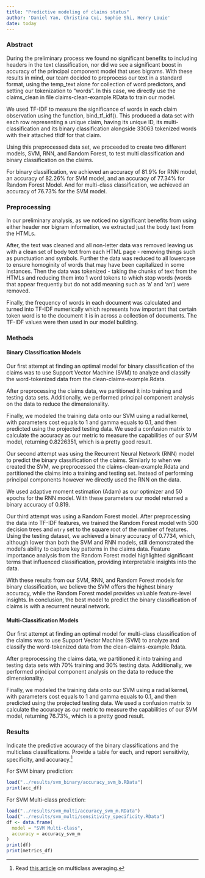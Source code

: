 ```yaml
---
title: "Predictive modeling of claims status"
author: 'Daniel Yan, Christina Cui, Sophie Shi, Henry Louie'
date: today
---
```


### Abstract

During the preliminary process we found no significant benefits to including headers in the text classification, nor did we see a significant boost in accuracy of the principal component model that uses bigrams. With these results in mind, our team decided to preprocess our text in a standard format, using the temp_text alone for collection of word predictors, and setting our tokenization to "words". In this case, we directly use the claims_clean in file claims-clean-example.RData to train our model. 

We used TF-IDF to measure the significance of words in each claim observation using the function, bind_tf_idf(). This produced a data set with each row representing a unique claim, having its unique ID, its multi-classification and its binary classification alongside 33063 tokenized words with their attached tfidf for that claim.

Using this preprocessed data set, we proceeded to create two different models, SVM, RNN, and Random Forest, to test multi classification and binary classification on the claims. 

For binary classification, we achieved an accuracy of 81.9% for RNN model, an accuracy of 82.26% for SVM model, and an accuracy of 77.34% for Random Forest Model. And for multi-class classification, we achieved an accuracy of 76.73% for the SVM model.

### Preprocessing

In our preliminary analysis, as we noticed no significant benefits from using either header nor bigram information, we extracted just the body text from the HTMLs.

After, the text was cleaned and all non-letter data was removed leaving us with a clean set of body text from each HTML page - removing things such as punctuation and symbols. Further the data was reduced to all lowercase to ensure homoginity of words that may have been capitalized in some instances. Then the data was tokenized - taking the chunks of text from the HTMLs and reducing them into 1 word tokens to which stop words (words that appear frequently but do not add meaning such as ‘a’ and ‘an’) were removed.

Finally, the frequency of words in each document was calculated and turned into TF-IDF numerically which represents how important that certain token word is to the document it is in across a collection of documents. The TF-IDF values were then used in our model building.

### Methods

#### Binary Classification Models

Our first attempt at finding an optimal model for binary classification of the claims was to use Support Vector Machine (SVM) to analyze and classify the word-tokenized data from the clean-claims-example.Rdata.

After preprocessing the claims data, we partitioned it into training and testing data sets. Additionally, we performed principal component analysis on the data to reduce the dimensionality.

Finally, we modeled the training data onto our SVM using a radial kernel, with parameters cost equals to 1 and gamma equals to 0.1, and then predicted using the projected testing data. We used a confusion matrix to calculate the accuracy as our metric to measure the capabilities of our SVM model, returning 0.8226351, which is a pretty good result.

Our second attempt was using the Recurrent Neural Network (RNN) model to predict the binary classification of the claims. Similarly to when we created the SVM, we preprocessed the claims-clean-example.Rdata and partitioned the claims into a training and testing set. Instead of performing principal components however we directly used the RNN on the data.

We used adaptive moment estimation (Adam) as our optimizer and 50 epochs for the RNN model. With these parameters our model returned a binary accuracy of 0.819.

Our third attempt was using a Random Forest model. After preprocessing the data into TF-IDF features, we trained the Random Forest model with 500 decision trees and `mtry` set to the square root of the number of features. Using the testing dataset, we achieved a binary accuracy of 0.7734, which, although lower than both the SVM and RNN models, still demonstrated the model's ability to capture key patterns in the claims data. Feature importance analysis from the Random Forest model highlighted significant terms that influenced classification, providing interpretable insights into the data.

With these results from our SVM, RNN, and Random Forest models for binary classification, we believe the SVM offers the highest binary accuracy, while the Random Forest model provides valuable feature-level insights. In conclusion, the best model to predict the binary classification of claims is with a recurrent neural network.

#### Multi-Classification Models

Our first attempt at finding an optimal model for multi-class classification of the claims was to use Support Vector Machine (SVM) to analyze and classify the word-tokenized data from the clean-claims-example.Rdata.

After preprocessing the claims data, we partitioned it into training and testing data sets with 70% training and 30% testing data. Additionally, we performed principal component analysis on the data to reduce the dimensionality.

Finally, we modeled the training data onto our SVM using a radial kernel, with parameters cost equals to 1 and gamma equals to 0.1, and then predicted using the projected testing data. We used a confusion matrix to calculate the accuracy as our metric to measure the capabilities of our SVM model, returning 76.73%, which is a pretty good result.

### Results

Indicate the predictive accuracy of the binary classifications and the multiclass classifications. Provide a table for each, and report sensitivity, specificity, and accuracy.[^1]

For SVM binary prediction:
```r
load("../results/svm_binary/accuracy_svm_b.RData")
print(acc_df)
```
For SVM Multi-class prediction:
```r
load("../results/svm_multi/accuracy_svm_m.RData")
load("../results/svm_multi/sensitivity_specificity.RData")
df <- data.frame(
  model = "SVM Multi-class",
  accuracy = accuracy_svm_m
)
print(df)
print(metrics_df)
```


[^1]: Read [this article](https://yardstick.tidymodels.org/articles/multiclass.html) on multiclass averaging.

